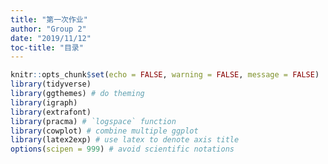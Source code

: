 ```yaml
---
title: "第一次作业"
author: "Group 2"
date: "2019/11/12"
toc-title: "目录"
---
```


```r
knitr::opts_chunk$set(echo = FALSE, warning = FALSE, message = FALSE)
library(tidyverse)
library(ggthemes) # do theming
library(igraph)
library(extrafont)
library(pracma) # `logspace` function
library(cowplot) # combine multiple ggplot
library(latex2exp) # use latex to denote axis title
options(scipen = 999) # avoid scientific notations
```
